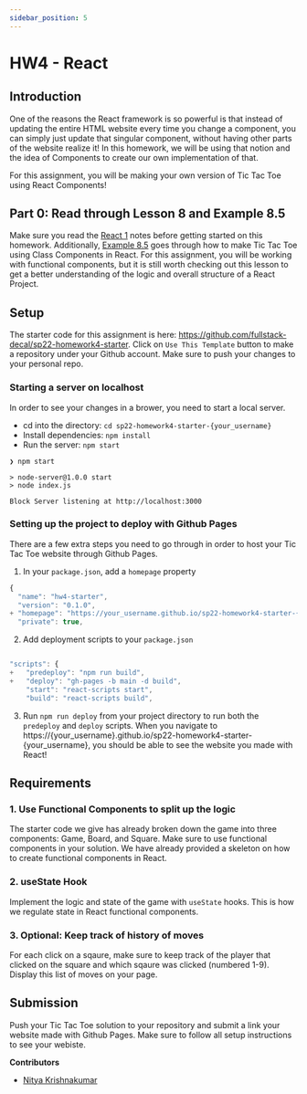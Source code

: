 ```yaml
---
sidebar_position: 5
---
```


# HW4 - React

## Introduction

One of the reasons the React framework is so powerful is that instead of updating the entire 
HTML website every time you change a component, you can simply just update that singular component,
without having other parts of the website realize it! In this homework, 
we will be using that notion and the idea of Components to create our own implementation of that.

For this assignment, you will be making your own version of Tic Tac Toe using React Components! 

## Part 0: Read through Lesson 8 and Example 8.5

Make sure you read the [React 1](/docs/Lessons/Lesson9) notes before getting
started on this homework. Additionally, [Example 8.5](/docs/Lessons/Lesson9-2)
goes through how to make Tic Tac Toe using Class Components in React. For this assignment, 
you will be working with functional components, but it is still worth checking out this 
lesson to get a better understanding of the logic and overall structure of a React Project.

## Setup

The starter code for this assignment is here: https://github.com/fullstack-decal/sp22-homework4-starter. 
Click on `Use This Template` button to make a repository under your Github account.
Make sure to push your changes to your personal repo.

### Starting a server on localhost

In order to see your changes in a brower, you need to start a local server. 
- cd into the directory: `cd sp22-homework4-starter-{your_username}`
- Install dependencies: `npm install`
- Run the server: `npm start`

```shell
❯ npm start

> node-server@1.0.0 start
> node index.js

Block Server listening at http://localhost:3000
```

### Setting up the project to deploy with Github Pages

There are a few extra steps you need to go through in order to host your Tic Tac Toe website through Github Pages.

1. In your `package.json`, add a `homepage` property

``` jsx
{
  "name": "hw4-starter",
  "version": "0.1.0",
+ "homepage": "https://your_username.github.io/sp22-homework4-starter-{your_username}",
  "private": true,

```

2. Add deployment scripts to your `package.json`

``` jsx 

"scripts": {
+   "predeploy": "npm run build",
+   "deploy": "gh-pages -b main -d build",
    "start": "react-scripts start",
    "build": "react-scripts build",

```

3. Run `npm run deploy` from your project directory to run both the `predeploy` and `deploy` scripts. 
When you navigate to https://{your_username}.github.io/sp22-homework4-starter-{your_username}, 
you should be able to see the website you made with React!

## Requirements

### 1. Use Functional Components to split up the logic

The starter code we give has already broken down the game into three components: 
Game, Board, and Square. Make sure to use functional components in your solution. 
We have already provided a skeleton on how to create functional components in React.

### 2. useState Hook

Implement the logic and state of the game with `useState` hooks. 
This is how we regulate state in React functional components.

### 3. Optional: Keep track of history of moves

For each click on a sqaure, make sure to keep track of the player that clicked on the square 
and which sqaure was clicked (numbered 1-9). Display this list of moves on your page.


## Submission

Push your Tic Tac Toe solution to your repository and submit a link your website made with 
Github Pages. Make sure to follow all setup instructions to see your webiste. 

**Contributors**
- [Nitya Krishnakumar](https://www.linkedin.com/in/nitya-krish/)
